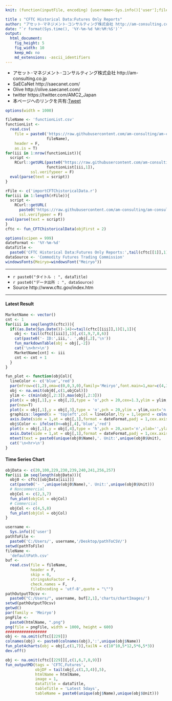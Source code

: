 ```yaml
---
knit: (function(inputFile, encoding) {username<-Sys.info()['user'];fileName<-'defaultPath.csv';pathToFile <-paste0('C:/Users/', username,'/Desktop/pathToCSV/');setwd(pathToFile);buf0<-read.csv(fileName,header = F,skip = 0,stringsAsFactor = F,check.names = F,fileEncoding = 'utf-8');timeStamp<-format(Sys.time(),'%Y%m%d%H%M%S');htmlName<-'CFTChistoricalData';rmarkdown::render(inputFile, encoding = encoding, output_file = paste0('C:/Users/',username,buf0[2,1],'charts/','am-consulting.co.jp-',htmlName,'.html')) })

title : "CFTC Historical Data:Futures Only Reports"
author: "アセット･マネジメント･コンサルティング株式会社 http://am-consulting.co.jp"
date: "`r format(Sys.time(), '%Y-%m-%d %H:%M:%S')`"
output: 
  html_document:
    fig_height: 5
    fig_width: 10
    keep_md: no
    md_extensions: -ascii_identifiers 
---
```

<link href="http://knowledgevault.saecanet.com/components/rmarkdown-html.css" rel="stylesheet">
<style>.main-container {max-width : 1000px;}</style>
<script src="http://knowledgevault.saecanet.com/components/JavascriptCode.js"></script>

- アセット･マネジメント･コンサルティング株式会社 http://am-consulting.co.jp
- SaECaNet http://saecanet.com/
- Olive http://olive.saecanet.com/
- twitter https://twitter.com/AMC2_Japan
- 本ページへのリンクを共有:<a href="https://twitter.com/share" class="twitter-share-button" data-via="AMC2_Japan" data-size="large">Tweet</a> <script>!function(d,s,id){var js,fjs=d.getElementsByTagName(s)[0],p=/^http:/.test(d.location)?'http':'https';if(!d.getElementById(id)){js=d.createElement(s);js.id=id;js.src=p+'://platform.twitter.com/widgets.js';fjs.parentNode.insertBefore(js,fjs);}}(document, 'script', 'twitter-wjs');</script>

```r
options(width = 1000)
```

```r
fileName <- 'functionList.csv'
functionList <-
  read.csv(
    file = paste0('https://raw.githubusercontent.com/am-consulting/am-consulting.github.io/master/csv/',
                  fileName),
    header = F,
    as.is = T)
for(iii in 1:nrow(functionList)){
  script <- 
    RCurl::getURL(paste0("https://raw.githubusercontent.com/am-consulting/am-consulting.github.io/master/", 
                  functionList[iii,1]),
           ssl.verifypeer = F)
  eval(parse(text = script))
}
```

```r
rFile <- c('importCFTChistoricalData.r')
for(iii in 1:length(rFile)){
  script <- 
    RCurl::getURL(
      paste0('https://raw.githubusercontent.com/am-consulting/am-consulting.github.io/master/',rFile[iii]),
      ssl.verifypeer = F)
eval(parse(text = script))
}
cftc <- fun_CFTChistoricalData(objFirst = 2)
```

```r
options(scipen = 999)
dateFormat <- '%Y-%m-%d'
dataTitle <- 
  paste0('CFTC Historical Data:Futures Only Reports:',tail(cftc[[1]],1)[1,1])
dataSource <- 'Commodity Futures Trading Commission'
windowsFonts(Meiryo=windowsFont("Meiryo"))
```

***

- `r paste0("タイトル : ", dataTitle)`
- `r paste0("データ出所 : ", dataSource)`
- Source http://www.cftc.gov/index.htm

***

#### Latest Result

```r
MarketName <- vector()
cnt <- 1
for(iii in seq(length(cftc))){
  if((as.Date(Sys.Date())-14)<=tail(cftc[[iii]],1)[1,1]){
    obj <- tail(cftc[[iii]],1)[,c(1,9,7,8,6)]
    cat(paste0('- ID:',iii,'. ',obj[,2],'\n'))
    fun_markdownTable(obj = obj[,-2])
    cat('\n<hr>\n')
    MarketName[cnt] <- iii
    cnt <- cnt + 1
  }
}
```

```r
fun_plot <- function(objCol){
  lineColor <- c('blue','red')
  par(mfrow=c(1,2),oma=c(0,0,3,0),family='Meiryo',font.main=1,mar=c(4,3,3,1),cex.main=1.1)
  obj <- na.omit(obj0[,c(1,objCol)])
  ylim <- c(min(obj[,2:3]),max(obj[,2:3]))
  plot(x = obj[,1],y = obj[,2],type = 'o',pch = 20,cex=1.3,ylim = ylim,xaxt='n',xlab='',ylab = '',col=lineColor[1],panel.first = grid(nx = NULL,ny = NULL,lty = 2,equilogs = T))
  par(new=T)
  plot(x = obj[,1],y = obj[,3],type = 'o',pch = 20,ylim = ylim,xaxt='n',yaxt='n',xlab='',ylab = '',col=lineColor[2],panel.first = grid(nx = NULL,ny = NULL,lty = 2,equilogs = T))
  graphics::legend(x = 'topleft',col = lineColor,lty = 1,legend = colnames(obj)[c(2,3)],cex = 1.0,bty = 'n',lwd = 2)
  axis.Date(side = 1,at = obj[,1],format = dateFormat,padj = 1,cex.axis = 1.0)
  obj$Color <- ifelse(0<=obj[,4],'blue','red')
  plot(x = obj[,1],y = obj[,4],type = 'h',pch = 20,xaxt='n',xlab='',ylab = '',col=obj$Color,panel.first = grid(nx = NULL,ny = NULL,lty = 2,equilogs = T),main = colnames(obj)[4])
  axis.Date(side = 1,at = obj[,1],format = dateFormat,padj = 1,cex.axis = 1.0)
  mtext(text = paste0(unique(obj0$Name),'. Unit:',unique(obj0$Unit),                    '\n',paste0(range(obj0$Date),collapse = ' ~ ')),side = 3,outer = T)
  cat('\n<hr>\n')
}
```

#### Time Series Chart

```r
objData <- c(20,100,229,230,239,240,241,256,257)
for(iii in seq(length(objData))){
  obj0 <- cftc[[objData[iii]]]
  cat(paste0('- ',unique(obj0$Name),'. Unit:',unique(obj0$Unit)))
  # Noncommercial
  objCol <- c(2,3,7)
  fun_plot(objCol = objCol)
  # Commercial
  objCol <- c(4,5,8)
  fun_plot(objCol = objCol)
}
```

```r
username <-
  Sys.info()['user']
pathToFile <-
  paste0('C:/Users/', username,'/Desktop/pathToCSV/')
setwd(pathToFile)
fileName <-
  'defaultPath.csv'
buf <-
  read.csv(file = fileName,
           header = F,
           skip = 0,
           stringsAsFactor = F,
           check.names = F,
           fileEncoding = 'utf-8',quote = "\"")
pathOutputTOcsv <-
  paste0("C:/Users/", username, buf[2,1],'charts/chartImages/')
setwd(pathOutputTOcsv)
getwd()
par(family = 'Meiryo')
pngFile <-
  paste0(htmlName, ".png")
png(file = pngFile, width = 1000, height = 600)
##################
obj <- na.omit(cftc[[229]])
colnames(obj) <- paste0(colnames(obj),':',unique(obj$Name))
fun_plot4charts(obj = obj[,c(1,7)],tailN = c(10^10,5*12,5*6,5*3))
dev.off()
```

```r
obj <- na.omit(cftc[[229]][,c(1,6,7,8,9)])
fun_outputMD(tags = 'CFTC,Futures',
             objDF = tail(obj[,c(1,3,4)],5),
             htmlName = htmlName,
             image = 1,
             dataTitle = dataTitle,
             tableTitle = 'Latest 5days',
             tableName = paste0(unique(obj$Name),unique(obj$Unit)))
```

<script>MakeNegative()</script>
<script>
  (function(i,s,o,g,r,a,m){i['GoogleAnalyticsObject']=r;i[r]=i[r]||function(){
  (i[r].q=i[r].q||[]).push(arguments)},i[r].l=1*new Date();a=s.createElement(o),
  m=s.getElementsByTagName(o)[0];a.async=1;a.src=g;m.parentNode.insertBefore(a,m)
  })(window,document,'script','https://www.google-analytics.com/analytics.js','ga');

  ga('create', 'UA-3077339-5', 'auto');
  ga('send', 'pageview');

</script>
